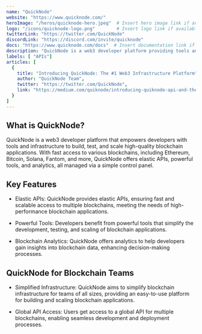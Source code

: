 ---
name: "QuickNode"
website: "https://www.quicknode.com/"
heroImage: "/heros/quicknode-hero.jpeg"  # Insert hero image link if available
logo: "/icons/quicknode-logo.png"        # Insert logo link if available
twitterLink: "https://twitter.com/QuickNode"
discordLink: "https://discord.com/invite/quicknode"
docs: "https://www.quicknode.com/docs"  # Insert documentation link if available
description: "QuickNode is a web3 developer platform providing tools and infrastructure to build, test, and scale high-quality blockchain applications."
labels: [ "APIs"]
articles: [
  {
    title: "Introducing QuickNode: The #1 Web3 Infrastructure Platform",
    author: "QuickNode Team",
    twitter: "https://twitter.com/QuickNode",
    link: "https://medium.com/quiknode/introducing-quiknode-api-and-the-blockchain-developer-cloud-1eaa0e527d3c"
  }
]
---

## What is QuickNode?

QuickNode is a web3 developer platform that empowers developers with tools and infrastructure to build, test, and scale high-quality blockchain applications. With fast access to various blockchains, including Ethereum, Bitcoin, Solana, Fantom, and more, QuickNode offers elastic APIs, powerful tools, and analytics, all managed via a simple control panel.

## Key Features

- Elastic APIs: QuickNode provides elastic APIs, ensuring fast and scalable access to multiple blockchains, meeting the needs of high-performance blockchain applications.

- Powerful Tools: Developers benefit from powerful tools that simplify the development, testing, and scaling of blockchain applications.

- Blockchain Analytics: QuickNode offers analytics to help developers gain insights into blockchain data, enhancing decision-making processes.

## QuickNode for Blockchain Teams

- Simplified Infrastructure: QuickNode aims to simplify blockchain infrastructure for teams of all sizes, providing an easy-to-use platform for building and scaling blockchain applications.

- Global API Access: Users get access to a global API for multiple blockchains, enabling seamless development and deployment processes.

